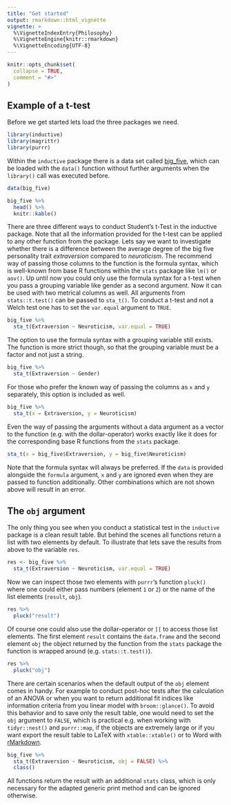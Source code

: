 ```yaml
---
title: "Get started"
output: rmarkdown::html_vignette
vignette: >
  %\VignetteIndexEntry{Philosophy}
  %\VignetteEngine{knitr::rmarkdown}
  %\VignetteEncoding{UTF-8}
---
```


```r
knitr::opts_chunk$set(
  collapse = TRUE,
  comment = "#>"
)
```

## Example of a t-test

Before we get started lets load the three packages we need.

```r
library(inductive)
library(magrittr)
library(purrr)
```

Within the `inductive` package there is a data set called [big_five](https://j3ypi.github.io/inductive/reference/big_five.html), which can be loaded with the `data()` function without further arguments when the `library()` call was executed before.

```r
data(big_five)
```

```r
big_five %>%  
  head() %>%  
  knitr::kable() 
```

There are three different ways to conduct Student’s t-Test in the inductive package. Note that all the information provided for the t-test can be applied to any other function from the package. Lets say we want to investigate whether there is a difference between the average degree of the big five personality trait *extraversion* compared to *neuroticism*. The recommend way of passing those columns to the function is the formula syntax, which is well-known from base R functions within the `stats` package like `lm()` or `aov()`. Up until now you could only use the formula syntax for a t-test when you pass a grouping variable like gender as a second argument. Now it can be used with two metrical columns as well. All arguments from `stats::t.test()` can be passed to `sta_t()`. To conduct a t-test and not a Welch test one has to set the `var.equal` argument to `TRUE`.  

```r
big_five %>% 
  sta_t(Extraversion ~ Neuroticism, var.equal = TRUE)
```

The option to use the formula syntax with a grouping variable still exists. The function is more strict though, so that the grouping variable must be a factor and not just a string. 

```r
big_five %>% 
  sta_t(Extraversion ~ Gender)
```

For those who prefer the known way of passing the columns as `x` and `y` separately, this option is included as well. 

```r
big_five %>% 
  sta_t(x = Extraversion, y = Neuroticism) 
```

Even the way of passing the arguments without a data argument as a vector to the function (e.g. with the dollar-operator) works exactly like it does for the corresponding base R functions from the `stats` package.

```r
sta_t(x = big_five$Extraversion, y = big_five$Neuroticism)
```

Note that the formula syntax will always be preferred. If the `data` is provided alongside the `formula` argument, `x` and `y` are ignored even when they are passed to function additionally. Other combinations which are not shown above will result in an error. 

## The `obj` argument

The only thing you see when you conduct a statistical test in the `inductive` package is a clean result table. But behind the scenes all functions return a list with two elements by default. To illustrate that lets save the results from above to the variable `res`.  

```r
res <- big_five %>% 
  sta_t(Extraversion ~ Neuroticism, var.equal = TRUE)
```

Now we can inspect those two elements with `purrr`'s function `pluck()` where one could either pass numbers (element `1` or `2`) or the name of the list elements (`result`, `obj`). 

```r
res %>% 
  pluck("result")
```

Of course one could also use the dollar-operator or `[[` to access those list elements. The first element `result` contains the `data.frame` and the second element `obj` the object returned by the function from the `stats` package the function is wrapped around (e.g. `stats::t.test()`). 

```r
res %>% 
  pluck("obj")
```

There are certain scenarios when the default output of the `obj` element comes in handy. For example to conduct post-hoc tests after the calculation of an ANOVA or when you want to return additional fit indices like information criteria from you linear model with `broom::glance()`. To avoid this behavior and to save only the result table, one would need to set the `obj` argument to `FALSE`, which is practical e.g. when working with `tidyr::nest()` and `purrr::map`, if the objects are extremely large or if you want export the result table to LaTeX with `xtable::xtable()` or to Word with [rMarkdown](https://rmarkdown.rstudio.com/).

```r
big_five %>% 
  sta_t(Extraversion ~ Neuroticism, obj = FALSE) %>% 
  class()
```

All functions return the result with an additional `stats` class, which is only necessary for the adapted generic print method and can be ignored otherwise. 















